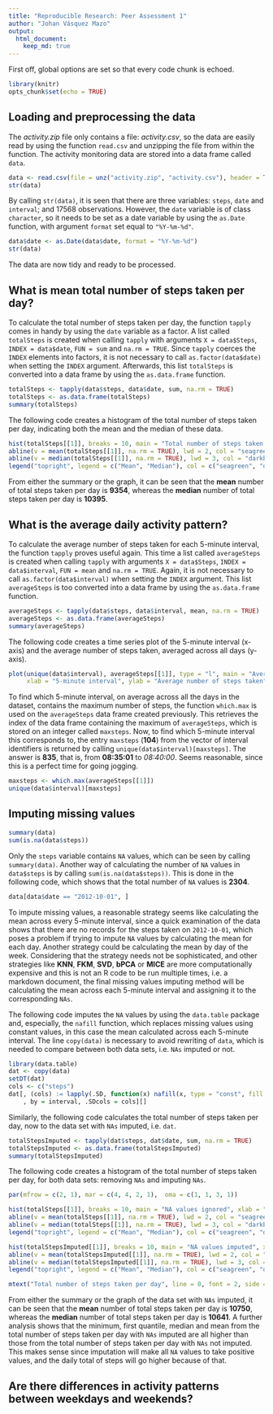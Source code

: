 ```yaml
---
title: "Reproducible Research: Peer Assessment 1"
author: "Johan Vásquez Mazo"
output: 
  html_document:
    keep_md: true
---
```


First off, global options are set so that every code chunk is echoed.

```r
library(knitr)
opts_chunk$set(echo = TRUE)
```

## Loading and preprocessing the data

The *activity.zip* file only contains a file: *activity.csv*, so the data are easily read by using the function `read.csv` and unzipping the file from within the function. The activity monitoring data are stored into a data frame called `data`.

```r
data <- read.csv(file = unz("activity.zip", "activity.csv"), header = TRUE)
str(data)
```

By calling `str(data)`, it is seen that there are three variables: `steps`, `date` and `interval`; and 17568 observations. However, the `date` variable is of class `character`, so it needs to be set as a date variable by using the `as.Date` function, with argument `format` set equal to `"%Y-%m-%d"`.

```r
data$date <- as.Date(data$date, format = "%Y-%m-%d")
str(data)
```

The data are now tidy and ready to be processed.

## What is mean total number of steps taken per day?

To calculate the total number of steps taken per day, the function `tapply` comes in handy by using the `date` variable as a factor. A list called `totalSteps` is created when calling `tapply` with arguments `X = data$Steps`, `INDEX = data$date`, `FUN = sum` and `na.rm = TRUE`. Since `tapply` coerces the `INDEX` elements into factors, it is not necessary to call `as.factor(data$date)` when setting the `INDEX` argument. Afterwards, this list `totalSteps` is converted into a data frame by using the `as.data.frame` function.

```r
totalSteps <- tapply(data$steps, data$date, sum, na.rm = TRUE)
totalSteps <- as.data.frame(totalSteps)
summary(totalSteps)
```

The following code creates a histogram of the total number of steps taken per day, indicating both the mean and the median of these data.

```r
hist(totalSteps[[1]], breaks = 10, main = "Total number of steps taken per day", xlab = "Total steps", col = "whitesmoke")
abline(v = mean(totalSteps[[1]], na.rm = TRUE), lwd = 2, col = "seagreen")
abline(v = median(totalSteps[[1]], na.rm = TRUE), lwd = 3, col = "darkblue")
legend("topright", legend = c("Mean", "Median"), col = c("seagreen", "darkblue"), lty = c(1, 1), lwd = c(2, 3))
```

From either the summary or the graph, it can be seen that the **mean** number of total steps taken per day is **9354**, whereas the **median** number of total steps taken per day is **10395**.

## What is the average daily activity pattern?

To calculate the average number of steps taken for each 5-minute interval, the function `tapply` proves useful again. This time a list called `averageSteps` is created when calling `tapply` with arguments `X = data$Steps`, `INDEX = data$interval`, `FUN = mean` and `na.rm = TRUE`. Again, it is not necessary to call `as.factor(data$interval)` when setting the `INDEX` argument. This list `averageSteps` is too converted into a data frame by using the `as.data.frame` function.

```r
averageSteps <- tapply(data$steps, data$interval, mean, na.rm = TRUE)
averageSteps <- as.data.frame(averageSteps)
summary(averageSteps)
```

The following code creates a time series plot of the 5-minute interval (x-axis) and the average number of steps taken, averaged across all days (y-axis).

```r
plot(unique(data$interval), averageSteps[[1]], type = "l", main = "Average daily activity pattern",
     xlab = "5-minute interval", ylab = "Average number of steps taken", col = "royalblue", lwd = 1.5)
```

To find which 5-minute interval, on average across all the days in the dataset, contains the maximum number of steps, the function `which.max` is used on the `averageSteps` data frame created previously. This retrieves the index of the data frame containing the maximum of `averageSteps`, which is stored on an integer called `maxsteps`. Now, to find which 5-minute interval this corresponds to, the entry `maxsteps` (**104**) from the vector of interval identifiers is returned by calling `unique(data$interval)[maxsteps]`. The answer is **835**, that is, from **08:35:01** to *08:40:00*. Seems reasonable, since this is a perfect time for going jogging.

```r
maxsteps <- which.max(averageSteps[[1]])
unique(data$interval)[maxsteps]
```

## Imputing missing values

```r
summary(data)
sum(is.na(data$steps))
```

Only the `steps` variable contains `NA` values, which can be seen by calling `summary(data)`. Another way of calculating the number of `NA` values in `data$steps` is by calling `sum(is.na(data$steps))`. This is done in the following code, which shows that the total number of `NA` values is **2304**.

```r
data[data$date == "2012-10-01", ]
```

To impute missing values, a reasonable strategy seems like calculating the mean across every 5-minute interval, since a quick examination of the data shows that there are no records for the steps taken on `2012-10-01`, which poses a problem if trying to impute `NA` values by calculating the mean for each day. Another strategy could be calculating the mean by day of the week. Considering that the strategy needs not be sophisticated, and other strategies like **KNN**, **FKM**, **SVD**, **bPCA** or **MICE** are more computationally expensive and this is not an R code to be run multiple times, i.e. a markdown document, the final missing values imputing method will be calculating the mean across each 5-minute interval and assigning it to the corresponding `NAs`.

The following code imputes the `NA` values by using the `data.table` package and, especially, the `nafill` function, which replaces missing values using constant values, in this case the mean calculated across each 5-minute interval. The line `copy(data)` is necessary to avoid rewriting of `data`, which is needed to compare between both data sets, i.e. `NAs` imputed or not.

```r
library(data.table)
dat <- copy(data)
setDT(dat)
cols <- c("steps")
dat[, (cols) := lapply(.SD, function(x) nafill(x, type = "const", fill = mean(x, na.rm = TRUE)))
    , by = interval, .SDcols = cols][]
```

Similarly, the following code calculates the total number of steps taken per day, now to the data set with `NAs` imputed, i.e. `dat`.

```r
totalStepsImputed <- tapply(dat$steps, dat$date, sum, na.rm = TRUE)
totalStepsImputed <- as.data.frame(totalStepsImputed)
summary(totalStepsImputed)
```

The following code creates a histogram of the total number of steps taken per day, for both data sets: removing `NAs` and imputing `NAs`. 

```r
par(mfrow = c(2, 1), mar = c(4, 4, 2, 1),  oma = c(1, 1, 3, 1))

hist(totalSteps[[1]], breaks = 10, main = "NA values ignored", xlab = "Total steps", col = "whitesmoke")
abline(v = mean(totalSteps[[1]], na.rm = TRUE), lwd = 2, col = "seagreen")
abline(v = median(totalSteps[[1]], na.rm = TRUE), lwd = 3, col = "darkblue")
legend("topright", legend = c("Mean", "Median"), col = c("seagreen", "darkblue"), lty = c(1, 1), lwd = c(2, 3))

hist(totalStepsImputed[[1]], breaks = 10, main = "NA values imputed", xlab = "Total steps", col = "whitesmoke")
abline(v = mean(totalStepsImputed[[1]], na.rm = TRUE), lwd = 2, col = "seagreen")
abline(v = median(totalStepsImputed[[1]], na.rm = TRUE), lwd = 3, col = "darkblue")
legend("topright", legend = c("Mean", "Median"), col = c("seagreen", "darkblue"), lty = c(1, 1), lwd = c(2, 3))

mtext("Total number of steps taken per day", line = 0, font = 2, side = 3, cex = 2, outer = TRUE)
```

From either the summary or the graph of the data set with `NAs` imputed, it can be seen that the **mean** number of total steps taken per day is **10750**, whereas the **median** number of total steps taken per day is **10641**. A further analysis shows that the minimum, first quantile, median and mean from the total number of steps taken per day with `NAs` imputed are all higher than those from the total number of steps taken per day with `NAs` not imputed. This makes sense since imputation will make all `NA` values to take positive values, and the daily total of steps will go higher because of that.

## Are there differences in activity patterns between weekdays and weekends?


